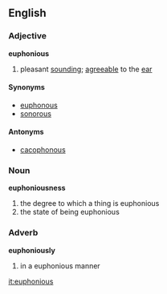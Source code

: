 == English ==
=== Adjective ===
'''euphonious'''
# pleasant [[sounding]]; [[agreeable]] to the [[ear]]

==== Synonyms ====
*[[euphonous]]
*[[sonorous]]
==== Antonyms ====
*[[cacophonous]]

=== Noun ===
'''euphoniousness'''
# the degree to which a thing is euphonious
# the state of being euphonious

=== Adverb ===
'''euphoniously'''
# in a euphonious manner

[[it:euphonious]]